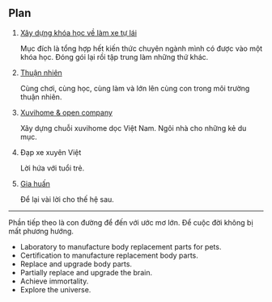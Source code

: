 ## Plan

1. [Xây dựng khóa học về làm xe tự lái](/projects/embedded_python_course)

   Mục đích là tổng hợp hết kiến thức chuyên ngành mình có được vào một khóa học. Đóng gói lại rồi tập trung làm những thứ khác.

2. [Thuận nhiên](/projects/thuan_nhien)

   Cùng chơi, cùng học, cùng làm và lớn lên cùng con trong môi trường thuận nhiên.

3. [Xuvihome & open company](/projects/xuvihome)

   Xây dựng chuỗi xuvihome dọc Việt Nam. Ngôi nhà cho những kẻ du mục.

4. Đạp xe xuyên Việt

   Lời hứa với tuổi trẻ.

5. [Gia huấn](/projects/family)

   Để lại vài lời cho thế hệ sau.

---

Phần tiếp theo là con đường để đến với ước mơ lớn. Để cuộc đời không bị mất phương hướng.

- Laboratory to manufacture body replacement parts for pets.
- Certification to manufacture replacement body parts.
- Replace and upgrade body parts.
- Partially replace and upgrade the brain.
- Achieve immortality.
- Explore the universe.
